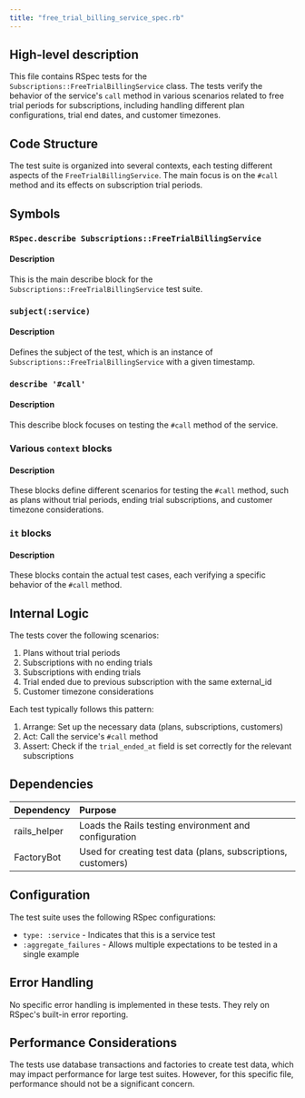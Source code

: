 ```yaml
---
title: "free_trial_billing_service_spec.rb"
---
```


## High-level description
This file contains RSpec tests for the `Subscriptions::FreeTrialBillingService` class. The tests verify the behavior of the service's `call` method in various scenarios related to free trial periods for subscriptions, including handling different plan configurations, trial end dates, and customer timezones.

## Code Structure
The test suite is organized into several contexts, each testing different aspects of the `FreeTrialBillingService`. The main focus is on the `#call` method and its effects on subscription trial periods.

## Symbols

### `RSpec.describe Subscriptions::FreeTrialBillingService`
#### Description
This is the main describe block for the `Subscriptions::FreeTrialBillingService` test suite.

### `subject(:service)`
#### Description
Defines the subject of the test, which is an instance of `Subscriptions::FreeTrialBillingService` with a given timestamp.

### `describe '#call'`
#### Description
This describe block focuses on testing the `#call` method of the service.

### Various `context` blocks
#### Description
These blocks define different scenarios for testing the `#call` method, such as plans without trial periods, ending trial subscriptions, and customer timezone considerations.

### `it` blocks
#### Description
These blocks contain the actual test cases, each verifying a specific behavior of the `#call` method.

## Internal Logic
The tests cover the following scenarios:
1. Plans without trial periods
2. Subscriptions with no ending trials
3. Subscriptions with ending trials
4. Trial ended due to previous subscription with the same external_id
5. Customer timezone considerations

Each test typically follows this pattern:
1. Arrange: Set up the necessary data (plans, subscriptions, customers)
2. Act: Call the service's `#call` method
3. Assert: Check if the `trial_ended_at` field is set correctly for the relevant subscriptions

## Dependencies
| Dependency | Purpose |
|:-----------|:--------|
| rails_helper | Loads the Rails testing environment and configuration |
| FactoryBot | Used for creating test data (plans, subscriptions, customers) |

## Configuration
The test suite uses the following RSpec configurations:
- `type: :service` - Indicates that this is a service test
- `:aggregate_failures` - Allows multiple expectations to be tested in a single example

## Error Handling
No specific error handling is implemented in these tests. They rely on RSpec's built-in error reporting.

## Performance Considerations
The tests use database transactions and factories to create test data, which may impact performance for large test suites. However, for this specific file, performance should not be a significant concern.